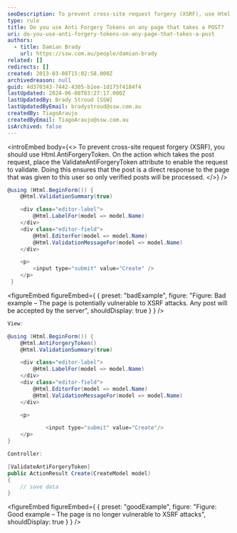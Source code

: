 ```yaml
---
seoDescription: To prevent cross-site request forgery (XSRF), use Html.AntiForgeryToken. On the action which takes the post request, place the [ValidateAntiForgeryToken] attribute to enable the request validation. This ensures that only verified posts are processed by the server.
type: rule
title: Do you use Anti Forgery Tokens on any page that takes a POST?
uri: do-you-use-anti-forgery-tokens-on-any-page-that-takes-a-post
authors:
  - title: Damian Brady
    url: https://ssw.com.au/people/damian-brady
related: []
redirects: []
created: 2013-03-08T15:02:58.000Z
archivedreason: null
guid: 4d370343-7442-4305-b1ee-1d175f4184f4
lastUpdated: 2024-06-08T03:27:17.000Z
lastUpdatedBy: Brady Stroud [SSW]
lastUpdatedByEmail: bradystroud@ssw.com.au
createdBy: TiagoAraujo
createdByEmail: TiagoAraujo@ssw.com.au
isArchived: false
---
```


<introEmbed
  body={<>
To prevent cross-site request forgery (XSRF), you should use Html.AntiForgeryToken. On the action which takes the post request, place the ValidateAntiForgeryToken attribute to enable the request to validate. Doing this ensures that the post is a direct response to the page that was given to this user so only verified posts will be processed.
  </>}
/>
```cs
@using (Html.BeginForm()) {
    @Html.ValidationSummary(true)

    <div class="editor-label">
        @Html.LabelFor(model => model.Name)
    </div>
    <div class="editor-field">
        @Html.EditorFor(model => model.Name)
        @Html.ValidationMessageFor(model => model.Name)
    </div>

    <p>
        <input type="submit" value="Create" />
    </p>
 }
```

<figureEmbed figureEmbed={ {
  preset: "badExample",
  figure: "Figure: Bad example – The page is potentially vulnerable to XSRF attacks. Any post will be accepted by the server",
  shouldDisplay: true
} } />


```cs
View:

@using (Html.BeginForm()) {
    @Html.AntiForgeryToken()
    @Html.ValidationSummary(true)

    <div class="editor-label">
        @Html.LabelFor(model => model.Name)
    </div>
    <div class="editor-field">
        @Html.EditorFor(model => model.Name)
        @Html.ValidationMessageFor(model => model.Name)
    </div>

    <p>

            <input type="submit" value="Create"/>
    </p>
}

Controller:

[ValidateAntiForgeryToken]
public ActionResult Create(CreateModel model)
{
    // save data
}
```

<figureEmbed figureEmbed={ {
  preset: "goodExample",
  figure: "Figure: Good example – The page is no longer vulnerable to XSRF attacks",
  shouldDisplay: true
} } />
